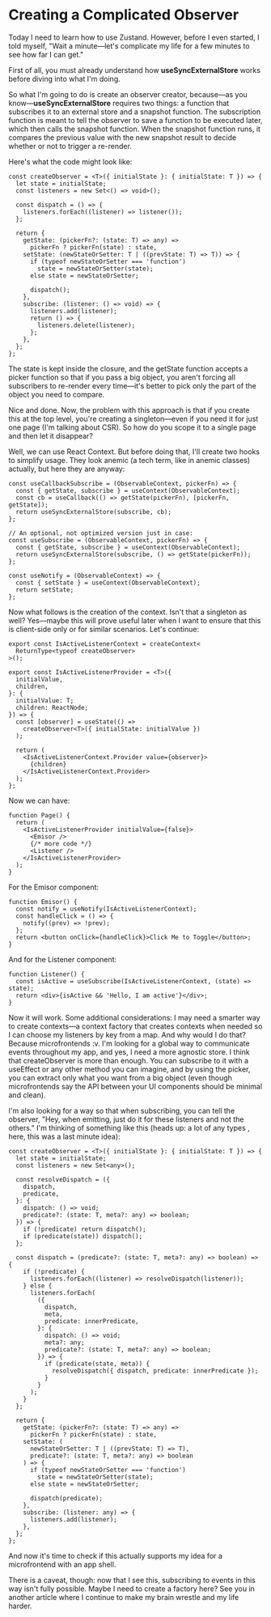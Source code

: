 # Creating a Complicated Observer

Today I need to learn how to use Zustand. However, before I even started, I
told myself, "Wait a minute—let's complicate my life for a few minutes to see
how far I can get."

First of all, you must already understand how **useSyncExternalStore** works
before diving into what I'm doing.

So what I'm going to do is create an observer creator, because—as you
know—**useSyncExternalStore** requires two things: a function that subscribes
it to an external store and a snapshot function. The subscription function is
meant to tell the observer to save a function to be executed later, which then
calls the snapshot function. When the snapshot function runs, it compares the
previous value with the new snapshot result to decide whether or not to
trigger a re-render.

Here's what the code might look like:

```tsx
const createObserver = <T>({ initialState }: { initialState: T }) => {
  let state = initialState;
  const listeners = new Set<() => void>();

  const dispatch = () => {
    listeners.forEach((listener) => listener());
  };

  return {
    getState: (pickerFn?: (state: T) => any) =>
      pickerFn ? pickerFn(state) : state,
    setState: (newStateOrSetter: T | ((prevState: T) => T)) => {
      if (typeof newStateOrSetter === 'function')
        state = newStateOrSetter(state);
      else state = newStateOrSetter;

      dispatch();
    },
    subscribe: (listener: () => void) => {
      listeners.add(listener);
      return () => {
        listeners.delete(listener);
      };
    },
  };
};
```

The state is kept inside the closure, and the getState function accepts a
picker function so that if you pass a big object, you aren't forcing all
subscribers to re-render every time—it's better to pick only the part of the
object you need to compare.

Nice and done. Now, the problem with this approach is that if you create this
at the top level, you're creating a singleton—even if you need it for just one
page (I'm talking about CSR). So how do you scope it to a single page and then
let it disappear?

Well, we can use React Context. But before doing that, I'll create two hooks
to simplify usage. They look anemic (a tech term, like in anemic classes)
actually, but here they are anyway:

```tsx
const useCallbackSubscribe = (ObservableContext, pickerFn) => {
  const { getState, subscribe } = useContext(ObservableContext);
  const cb = useCallback(() => getState(pickerFn), [pickerFn, getState]);
  return useSyncExternalStore(subscribe, cb);
};

// An optional, not optimized version just in case:
const useSubscribe = (ObservableContext, pickerFn) => {
  const { getState, subscribe } = useContext(ObservableContext);
  return useSyncExternalStore(subscribe, () => getState(pickerFn));
};

const useNotify = (ObservableContext) => {
  const { setState } = useContext(ObservableContext);
  return setState;
};
```

Now what follows is the creation of the context. Isn't that a singleton as
well? Yes—maybe this will prove useful later when I want to ensure that this
is client-side only or for similar scenarios. Let's continue:

```tsx
export const IsActiveListenerContext = createContext<
  ReturnType<typeof createObserver>
>();

export const IsActiveListenerProvider = <T>({
  initialValue,
  children,
}: {
  initialValue: T;
  children: ReactNode;
}) => {
  const [observer] = useState(() =>
    createObserver<T>({ initialState: initialValue })
  );

  return (
    <IsActiveListenerContext.Provider value={observer}>
      {children}
    </IsActiveListenerContext.Provider>
  );
};
```

Now we can have:

```tsx
function Page() {
  return (
    <IsActiveListenerProvider initialValue={false}>
      <Emisor />
      {/* more code */}
      <Listener />
    </IsActiveListenerProvider>
  );
}
```

For the Emisor component:

```tsx
function Emisor() {
  const notify = useNotify(IsActiveListenerContext);
  const handleClick = () => {
    notify((prev) => !prev);
  };
  return <button onClick={handleClick}>Click Me to Toggle</button>;
}
```

And for the Listener component:

```tsx
function Listener() {
  const isActive = useSubscribe(IsActiveListenerContext, (state) => state);
  return <div>{isActive && 'Hello, I am active'}</div>;
}
```

Now it will work. Some additional considerations: I may need a smarter way to
create contexts—a context factory that creates contexts when needed so I can
choose my listeners by key from a map. And why would I do that? Because
microfrontends :v. I'm looking for a global way to communicate events
throughout my app, and yes, I need a more agnostic store. I think that
createObserver is more than enough. You can subscribe to it with a useEffect
or any other method you can imagine, and by using the picker, you can extract
only what you want from a big object (even though microfrontends say the API
between your UI components should be minimal and clean).

I'm also looking for a way so that when subscribing, you can tell the
observer, "Hey, when emitting, just do it for these listeners and not the
others." I'm thinking of something like this (heads up: a lot of any types , here, this was a last minute idea):

```tsx
const createObserver = <T>({ initialState }: { initialState: T }) => {
  let state = initialState;
  const listeners = new Set<any>();

  const resolveDispatch = ({
    dispatch,
    predicate,
  }: {
    dispatch: () => void;
    predicate?: (state: T, meta?: any) => boolean;
  }) => {
    if (!predicate) return dispatch();
    if (predicate(state)) dispatch();
  };

  const dispatch = (predicate?: (state: T, meta?: any) => boolean) => {
    if (!predicate) {
      listeners.forEach((listener) => resolveDispatch(listener));
    } else {
      listeners.forEach(
        ({
          dispatch,
          meta,
          predicate: innerPredicate,
        }: {
          dispatch: () => void;
          meta?: any;
          predicate?: (state: T, meta?: any) => boolean;
        }) => {
          if (predicate(state, meta)) {
            resolveDispatch({ dispatch, predicate: innerPredicate });
          }
        }
      );
    }
  };

  return {
    getState: (pickerFn?: (state: T) => any) =>
      pickerFn ? pickerFn(state) : state,
    setState: (
      newStateOrSetter: T | ((prevState: T) => T),
      predicate?: (state: T, meta?: any) => boolean
    ) => {
      if (typeof newStateOrSetter === 'function')
        state = newStateOrSetter(state);
      else state = newStateOrSetter;

      dispatch(predicate);
    },
    subscribe: (listener: any) => {
      listeners.add(listener);
    },
  };
};
```

And now it's time to check if this actually supports my idea for a
microfrontend with an app shell.

There is a caveat, though: now that I see this, subscribing to events in this
way isn't fully possible. Maybe I need to create a factory here? See you in
another article where I continue to make my brain wrestle and my life harder.
